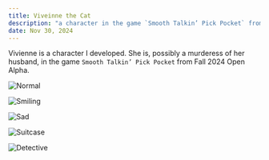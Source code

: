 ```yaml
---
title: Viveinne the Cat
description: "a character in the game `Smooth Talkin’ Pick Pocket` from Fall 2024 Open Alpha"
date: Nov 30, 2024
---
```


Vivienne is a character I developed.  She is, possibly a murderess of her husband, in the game `Smooth Talkin’ Pick Pocket` from Fall 2024 Open Alpha.  

![Normal](/images/vivienne/vivienne-normal.png) 

![Smiling](/images/vivienne/vivienne-smiling.png) 

![Sad](/images/vivienne/vivienne-sad.png) 

![Suitcase](/images/vivienne/vivienne-suitcase.png) 

![Detective](/images/vivienne/vivienne-detective.png) 